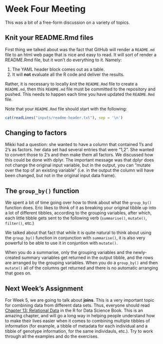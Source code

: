 # Week Four Meeting {#week4}

This was a bit of a free-form discussion on a variety of topics.

## Knit your README.Rmd files

First thing we talked about was the fact that GitHub will render a `README.md` file
to an html web page that is nice and easy to read.  It will sort of render a README.Rmd
file, but it won't do everything to it.  Namely:

1. The YAML header block comes out as a table.
2. It will __not__ evaluate all the R code and deliver the results.

Rather, it is necessary to locally _knit_ the `README.Rmd` file to create a `README.md`, then 
this `README.md` file must be committed to the repository and pushed.  This needs to happen each
time you have updated the `README.Rmd` file.  

Note that your `README.Rmd` file should start with the following:
```r
cat(readLines("inputs/readme-header.txt"), sep = '\n')
```


## Changing to factors

Mikki had a question:  she wanted to have a column that contained 1's and 2's as factors.  her
data set had several entries that were "1,2".  She wanted to convert those to 2's and then make them
all factors.  We discussed how this could be done with dplyr.  The important message was that dplyr does not
change the original input variable, but in the output, you can "mutate over the top of an existing variable"
(i.e. in the output the column will have been changed, but not in the original input data frame).

## The `group_by()` function

We spent a bit of time going over how to think about what the `group_by()` function does.  Eric likes to
think of it as breaking your original tibble up into a lot of different tibbles, according to the grouping
variables, after which, each little tibble gets sent to the following verb (`summarise()`, `mutate()`, `filter()`, etc.)

We talked about that fact that while it is quite natural to think about using the `group_by()` function 
in conjunction with `summarise()`, it is also very powerful to be able to use it in conjuntion with `mutate()`.

When you do a summarise, only the grouping variables and the newly-created summary variables get returned in
the output tibble, and the rows are arranged by the grouping variables.  When you do a `group_by()` and then `mutate()`
all of the columns get returned and there is no automatic arranging that goes on.  

## Next Week's Assignment

For Week 5, we are going to talk about __joins__.  This is a very important topic
for combining data from different data sets.  Thus, everyone should read
[Chapter 13: Relational Data](http://r4ds.had.co.nz/relational-data.html) in the
R for Data Science Book.  This is an amazing chapter, and will go a long way in
helping people understand how to make their lives easier when it comes to combining
multiple tibbles of information (for example, a tibble of metadata for each individual
and a tibble of genotype information, for the same individauls, etc.).  Try to work through 
all the examples and do the exercises.


